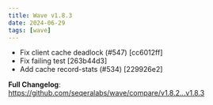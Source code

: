 ```yaml
---
title: Wave v1.8.3
date: 2024-06-29
tags: [wave]
---
```


- Fix client cache deadlock (#547) [cc6012ff]
- Fix failing test [263b44d3]
- Add cache record-stats (#534) [229926e2]

**Full Changelog**: https://github.com/seqeralabs/wave/compare/v1.8.2...v1.8.3
